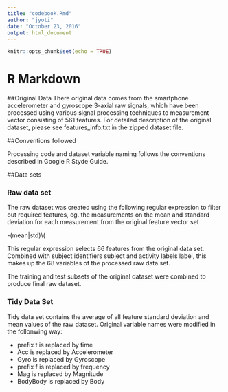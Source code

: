 ---
title: "codebook.Rmd"
author: "jyoti"
date: "October 23, 2016"
output: html_document
---

```{r setup, include=FALSE}
knitr::opts_chunk$set(echo = TRUE)
```

# R Markdown

##Original Data
There original data comes from the smartphone accelerometer and gyroscope 3-axial raw signals, which have been processed using various signal processing techniques to measurement vector consisting of 561 features. For detailed description of the original dataset, please see features_info.txt in the zipped dataset file.

##Conventions followed

Processing code and dataset variable naming follows the conventions described in Google R Styde Guide.

##Data sets

### Raw data set

The raw dataset was created using the following regular expression to filter out required features, eg. the measurements on the mean and standard deviation for each measurement from the original feature vector set

-(mean|std)\\(

This regular expression selects 66 features from the original data set. Combined with subject identifiers subject and activity labels label, this makes up the 68 variables of the processed raw data set.

The training and test subsets of the original dataset were combined to produce final raw dataset.

### Tidy Data Set

Tidy data set contains the average of all feature standard deviation and mean values of the raw dataset. Original variable names were modified in the follonwing way:

* prefix t is replaced by time
* Acc is replaced by Accelerometer
* Gyro is replaced by Gyroscope
* prefix f is replaced by frequency
* Mag is replaced by Magnitude
* BodyBody is replaced by Body









